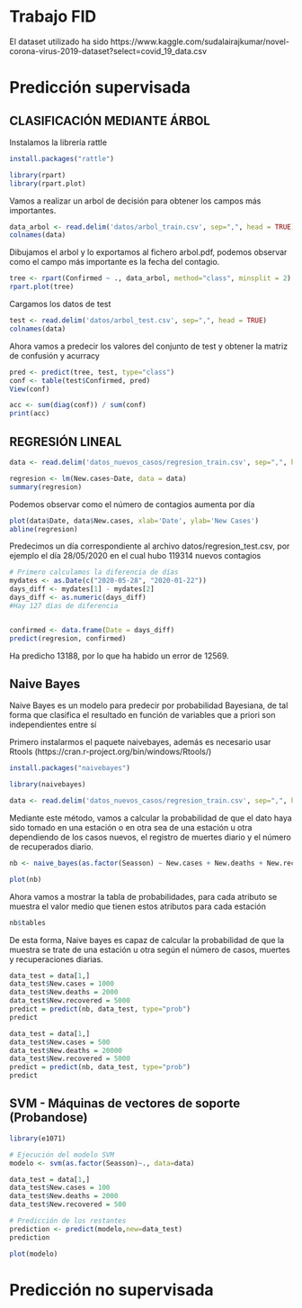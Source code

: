 # Trabajo FID

El dataset utilizado ha sido https://www.kaggle.com/sudalairajkumar/novel-corona-virus-2019-dataset?select=covid_19_data.csv

# Predicción supervisada

## CLASIFICACIÓN MEDIANTE ÁRBOL

Instalamos la librería rattle

```r
install.packages("rattle")
```

```r
library(rpart)
library(rpart.plot)
```

Vamos a realizar un arbol de decisión para obtener los campos más importantes.
```r
data_arbol <- read.delim('datos/arbol_train.csv', sep=",", head = TRUE)
colnames(data)
```

Dibujamos el arbol y lo exportamos al fichero arbol.pdf, podemos observar como el campo más importante es la fecha del contagio.
```r
tree <- rpart(Confirmed ~ ., data_arbol, method="class", minsplit = 2)
rpart.plot(tree)
```



Cargamos los datos de test
```r
test <- read.delim('datos/arbol_test.csv', sep=",", head = TRUE)
colnames(data)
```

Ahora vamos a predecir los valores del conjunto de test y obtener la matriz de confusión y acurracy
```r
pred <- predict(tree, test, type="class")
conf <- table(test$Confirmed, pred)
View(conf)

acc <- sum(diag(conf)) / sum(conf)
print(acc)
```

## REGRESIÓN LINEAL
```r
data <- read.delim('datos_nuevos_casos/regresion_train.csv', sep=",", head = TRUE)
```

```r
regresion <- lm(New.cases~Date, data = data)
summary(regresion)
```

Podemos observar como el número de contagios aumenta por día
```r
plot(data$Date, data$New.cases, xlab='Date', ylab='New Cases')
abline(regresion)
```

Predecimos un día correspondiente al archivo datos/regresion_test.csv, por ejemplo el día 28/05/2020 en el cual hubo 119314 nuevos contagios
```r

# Primero calculamos la diferencia de días
mydates <- as.Date(c("2020-05-28", "2020-01-22"))
days_diff <- mydates[1] - mydates[2]
days_diff <- as.numeric(days_diff)
#Hay 127 días de diferencia


confirmed <- data.frame(Date = days_diff)
predict(regresion, confirmed)
```
Ha predicho 13188, por lo que ha habido un error de 12569.


## Naive Bayes

Naive Bayes es un modelo para predecir por probabilidad Bayesiana, de tal forma que clasifica el resultado en función de variables que a priori son independientes entre sí

Primero instalarmos el paquete naivebayes, además es necesario usar Rtools (https://cran.r-project.org/bin/windows/Rtools/)
```r
install.packages("naivebayes")
```

```r
library(naivebayes)
```

```r
data <- read.delim('datos_nuevos_casos/regresion_train.csv', sep=",", head = TRUE)
```

Mediante este método, vamos a calcular la probabilidad de que el dato haya sido tomado en una estación o en otra sea de una estación u otra dependiendo de los casos nuevos, el registro de muertes diario y el número de recuperados diario.

```r
nb <- naive_bayes(as.factor(Seasson) ~ New.cases + New.deaths + New.recovered, data)

plot(nb)
```

Ahora vamos a mostrar la tabla de probabilidades, para cada atributo se muestra el valor medio que tienen estos atributos para cada estación
```r
nb$tables
```
De esta forma, Naive bayes es capaz de calcular la probabilidad de que la muestra se trate de una estación u otra según el número de casos, muertes y recuperaciones diarias.

```r
data_test = data[1,]
data_test$New.cases = 1000
data_test$New.deaths = 2000
data_test$New.recovered = 5000
predict = predict(nb, data_test, type="prob")    
predict

```
```r
data_test = data[1,]
data_test$New.cases = 500
data_test$New.deaths = 20000
data_test$New.recovered = 5000
predict = predict(nb, data_test, type="prob")    
predict
```
## SVM - Máquinas de vectores de soporte (Probandose)

```r
library(e1071)

# Ejecución del modelo SVM
modelo <- svm(as.factor(Seasson)~., data=data)

data_test = data[1,]
data_test$New.cases = 100
data_test$New.deaths = 2000
data_test$New.recovered = 500

# Predicción de los restantes
prediction <- predict(modelo,new=data_test)
prediction

plot(modelo)
```


# Predicción no supervisada

